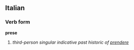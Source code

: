 ==Italian==
===Verb form===
'''prese'''

# ''third-person singular indicative past historic of [[prendere]]''